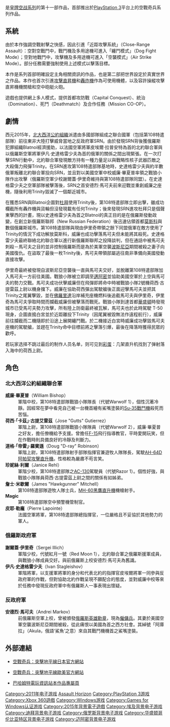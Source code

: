 {{noteTA
| G1=Games
| 1=zh-cn:詹姆斯; zh-tw:占士;
| 2=zh-cn:米契; zh-tw:米切爾;
| 3=zh-cn:皮耶; zh-tw:皮埃爾;
| 4=zh-cn:拉普昂; zh-tw:拉普安特;
}}
{{Infobox VG
| title = 空戰奇兵 突擊地平線
| english = Ace Combat: Assault Horizon
| image = File:AceCombat Assault Horizon.png
| developer = Project Aces
| publisher = [[萬代南夢宮|萬代南夢宮]]
| director = [[河野一聰|河野一聰]]
| series = [[皇牌空战系列|皇牌空战系列]]
| released = {{vgrelease|NA|2011年10月11日|JP|2011年10月13日|EU|2011年10月14日}}
| genre = [[射擊遊戲|射击]]
| modes = 單人（劇情模式）、多人（線上對戰模式，2-16人）
| platforms = [[PlayStation_3|PlayStation 3]]、[[Xbox_360|Xbox 360]]、[[Microsoft_Windows|Microsoft Windows]]
}}

{{Vgname|空戰奇兵：突擊地平線|ja=エースコンバット アサルト・ホライゾン|en=Ace Combat: Assault Horizon}}是[[皇牌空战系列|皇牌空战系列]]的第十一部作品，首部推出於[[PlayStation_3|PlayStation 3]]平台上的空戰奇兵系列作品。

== 系統 ==
由於本作強調空戰射擊之快感，因此引進「近距攻擊系統」（Close-Range Assault）：空對空戰鬥中，戰鬥機及多用途機可進入「纏鬥模式」（Dog Fight Mode）；空對地戰鬥中，攻擊機及多用途機可進入「空襲模式」（Air Strike Mode）。部分任務需要強制使用上述模式以擊落目標。

本作是系列首部明確設定主角相關資訊的作品，也是第二部把世界設定於真實世界之作品。本作也首次引進[[攻擊直昇機|攻擊直昇機]]和[[轟炸機|轟炸機]]作為可使用機體，以及容許操縱攻擊直昇機機關槍和空中砲艇火砲。

遊戲也提供網上多人模式，提供首都攻防戰（Capital Conquest）、統治（Domination）、死鬥（Deathmatch）及合作任務（Mission CO-OP）。

== 劇情 ==

西元2015年，[[北大西洋公約組織|北大西洋公約組織]]派遣由多國部隊組成之聯合國軍（包括第108特遣部隊）前往東非大陸打擊威脅當地之反政府軍SRN。由於發現SRN背後獲俄羅斯犯罪組織Blatnoi經濟援助，以法國空軍將軍皮埃爾·拉普安特為首的北約聯合軍與以俄羅斯空軍將軍伊凡·史達格雷少夫為首的俄軍的關係之間出現緊張。在一次打擊SRN行動中，北約聯合軍發現敵方持有一種力量足以與戰略性核子武器匹敵之大殺傷力飛彈Trinity。在SRN進攻第108特遣部隊基地時，史達格雷少夫與約半數俄軍叛離北約聯合軍投向SRN，並且對以美國空軍中校威廉·畢夏普率領之戰狼小隊作出攻擊（俄羅斯空軍少校謝爾蓋·伊里奇維持與第108特遣部隊同盟）。在史達格雷少夫之空軍部隊被擊落後，SRN之首安德烈·馬可夫前來迎戰並重創威廉之座機，隨後利用Trinity毀滅了一個鄰近城市。

在獲悉SRN與Blatnoi企圖對[[杜拜|杜拜]]使用Trinity後，第108特遣部隊立即出擊，雖成功欄截所有轟炸機與貨輪但沒發現載有任何Trinity；後來發現SRN進攻杜拜只是個聲東擊西的計畫，現以史達格雷少夫為首之Blatnoi的真正目的是在俄羅斯發動政變，在創立新俄羅斯聯邦（New Russian Federation）後迅速佔領首都[[莫斯科|莫斯科]]與數個俄羅斯城市。第108特遣部隊與現由伊里奇帶領之餘下同盟俄軍在敵方使用了Trinity的情況下成功解放莫斯科，威廉也成功擊落馬可夫但未能將其殺死。史達格雷少夫最終聯絡北約聯合軍以進行新俄羅斯聯邦之投降談判，但在通話中被馬可夫刺殺－馬可夫之目的並非控制俄羅斯而是為於美軍空襲[[波斯尼亞|波斯尼亞]]期間被殺之妻子向美國復仇。在盜取了最後一枚Trinity後，馬可夫帶領部屬逃往南非準備向美國發動直接攻擊。

伊里奇最終被發現自波斯尼亞空襲後一直與馬可夫交好，並脫離第108特遣部隊加入馬可夫一方前往美國。戰狼小隊被立即調至[[邁阿密|邁阿密]]並協助美國空軍於上空與馬可夫的勢力交戰。馬可夫成功伏擊威廉但在飛彈即將命中時被戰狼小隊2號機荷西·古提雷茲上尉以機身擋下。威廉在協助荷西彈出駕駛艙後正面迎擊馬可夫並把其Trinity之尾翼擊毀，並在[[佛羅里達|佛羅里達]]沿岸補充座機燃料後追截馬可夫與伊里奇，伊里奇為馬可夫爭取時間而攔截威廉但被擊落而戰死。戰狼小隊到達首都[[華盛頓|華盛頓]]時發現城市已受馬可夫勢力攻擊，所有陸上防衛最終被瓦解，馬可夫也於此時駕駛 T-50 現身，企圖直搗白宮並於近距離投下Trinity（因尾翼被毀無法作遠程航行），威廉前往攔截而二機隨即於沿途上展開纏鬥戰。於二機接近白宮時威廉成功擊毀馬可夫座機的駕駛艙，並趕在Trinity命中目標前將之擊落引爆，最後在降落時獲得民眾的歡呼。

若玩家选择不跳过最后的制作人员名单，则可见到[[彩蛋|彩蛋]]：几架直升机找到了弹射落入海中的荷西上尉。

== 角色 ==
=== 北大西洋公約組織聯合軍 ===
; '''威廉·畢夏普'''（William Bishop）
: 軍階中校，第108特遣部隊戰狼小隊隊長（代號Warwolf 1），個性沉著冷靜。因經常在夢中看見自己被一台機首繪有鯊嘴塗裝的[[Su-35戰鬥機|Su-35戰鬥機]]殺死而苦惱。
; '''荷西·「卡茲」·古提艾雷茲'''（Jose "Gutts" Gutierrez）
: 軍階上尉，第108特遣部隊戰狼小隊隊員（代號Warwolf 2），威廉·畢夏普之好友，擔任僚機給予支援。曾擔任[[F-15鷹式戰鬥機|F-15]]飛行指導教官，平時愛開玩笑，但在作戰時則具備良好的冷靜及判斷力。
; '''道格·「帝雷」·羅賓遜'''（Doug "D-ray" Robinson）
: 軍階上尉，第108特遣部隊射手部隊指揮官兼遊牧人隊隊長，駕駛[[AH-64阿帕契直昇機|AH-64D阿帕契攻擊直升機]]。性格較為嚴肅不苟言笑。
; '''珍妮絲·利爾'''（Janice Rehl）
: 軍階少校，第108特遣部隊之[[AC-130|AC-130]]駕駛員（代號Razor 1）。個性好強，與戰狼小隊隊員荷西·古提雷茲上尉之間的關係有如姊弟。
; '''詹士·米歇爾'''（James "Hawkgunner" Mitchell）{{citation needed|date=2013-6-08}}
: 第108特遣部隊遊牧人隊士兵，[[UH-60黑鷹直升機|MH-60黑鷹直升機]]機槍射手。
; '''Magic'''
: 第108特遣部隊空中預警機管制官。
; '''皮耶·勒龐 '''（Pierre Lapointe）
: 法國空軍將軍，第108特遣部隊總指揮官，一位嚴格且不妥協於其他勢力的軍人。

=== 俄羅斯政府軍 ===
; '''謝爾蓋·伊里奇'''（Sergei Illich）
: 軍階少校，代號紅月一號（Red Moon 1），北約聯合軍之俄羅斯援軍成員，與戰狼小隊成員交好。與前俄羅斯上校安德烈·馬可夫為舊識。
; '''伊凡·史達格雷少夫'''（Ivan Stagleishov）
: 軍階將軍，以支援軍將軍的身分和代表北約的指揮官皮埃爾將軍一同參與反政府軍的作戰，但對協助北約作戰呈現不願配合的態度，並對威廉中校等來於任務中發現反政府軍中有俄羅斯人一事表現出懷疑。

=== 反政府軍 ===
; '''安德烈·馬可夫'''（Andrei Markov）
: 前俄羅斯空軍上校，曾被頒發[[俄罗斯联邦英雄|俄羅斯英雄]][[勳章|勳章]]，現為[[僱傭兵|僱傭兵]]。其妻於美國空軍空襲波斯尼亞期間被殺，從此痛恨以美國為首之西方社會。其綽號「阿庫拉」（Akula，俄語‘鯊魚’之意）來自其戰鬥機機首之鯊嘴塗裝。

== 外部連結 ==

* {{ja}} [http://ah.acecombat.jp/#/top 空戰奇兵：突擊地平線日本官方網站] {{Wayback|url=http://ah.acecombat.jp/#/top |date=20110726103853 }}
* {{en}} [https://web.archive.org/web/20110723192459/http://acecombatassaulthorizon.namcobandaigames.eu/ 空戰奇兵：突擊地平線歐美官方網站]
* {{zh-hant}} [http://acg.gamer.com.tw/acgDetail.php?s=35842 巴哈姆特電玩資訊站本作品專屬頁] {{Wayback|url=http://acg.gamer.com.tw/acgDetail.php?s=35842 |date=20160304084353 }}

{{皇牌空战系列}}

{{DEFAULTSORT:Ace Combat Assault Horizon}}
[[Category:2011年电子游戏|Category:2011年电子游戏]]
[[Category:皇牌空战系列|Assault Horizon]]
[[Category:PlayStation_3游戏|Category:PlayStation 3游戏]]
[[Category:Xbox_360遊戲|Category:Xbox 360遊戲]]
[[Category:Windows游戏|Category:Windows游戏]]
[[Category:Games_for_Windows认证游戏|Category:Games for Windows认证游戏]]

[[Category:2015年背景電子遊戲|Category:2015年背景電子遊戲]]
[[Category:埃及背景电子游戏|Category:埃及背景电子游戏]]
[[Category:迪拜背景电子游戏|Category:迪拜背景电子游戏]]
[[Category:俄罗斯背景电子游戏|Category:俄罗斯背景电子游戏]]
[[Category:华盛顿哥伦比亚特区背景电子游戏|Category:华盛顿哥伦比亚特区背景电子游戏]]
[[Category:迈阿密背景电子游戏|Category:迈阿密背景电子游戏]]